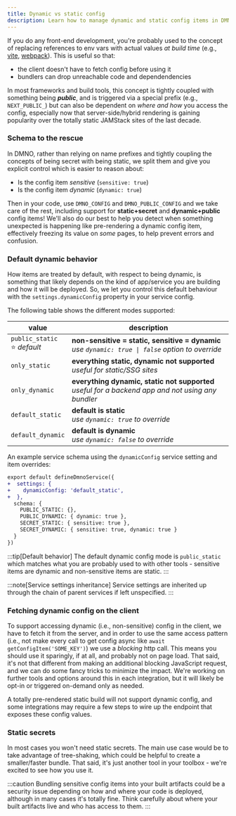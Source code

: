 ```yaml
---
title: Dynamic vs static config
description: Learn how to manage dynamic and static config items in DMNO in your static, server-rendered, or hybrid app.
---
```


If you do any front-end development, you're probably used to the concept of replacing references to env vars with actual values _at build time_ (e.g., [vite](https://vitejs.dev/config/shared-options.html#define), [webpack](https://webpack.js.org/plugins/define-plugin/)). This is useful so that:
- the client doesn't have to fetch config before using it
- bundlers can drop unreachable code and dependendencies

In most frameworks and build tools, this concept is tightly coupled with something being _**public**_, and is triggered via a special prefix (e.g., `NEXT_PUBLIC_`) but can also be dependent on _where and how_ you access the config, especially now that server-side/hybrid rendering is gaining popularity over the totally static JAMStack sites of the last decade.


### Schema to the rescue
In DMNO, rather than relying on name prefixes and tightly coupling the concepts of being secret with being static, we split them and give you explicit control which is easier to reason about:

- Is the config item _sensitive_ (`sensitive: true`)
- Is the config item _dynamic_ (`dynamic: true`)

Then in your code, use `DMNO_CONFIG` and `DMNO_PUBLIC_CONFIG` and we take care of the rest, including support for **static+secret** and **dynamic+public** config items! We'll also do our best to help you detect when something unexpected is happening like pre-rendering a dynamic config item, effectively freezing its value on _some_ pages, to help prevent errors and confusion.

### Default dynamic behavior

How items are treated by default, with respect to being dynamic, is something that likely depends on the kind of app/service you are building and how it will be deployed. So, we let you control this default behaviour with the `settings.dynamicConfig` property in your service config.

The following table shows the different modes supported:

|value | description|
|---|---|
| `public_static`<br/>⭐ _default_ | **non-sensitive = static, sensitive = dynamic**<br/>_use `dynamic: true \| false` option to override_|
| `only_static` | **everything static, dynamic not supported**<br/>_useful for static/SSG sites_ |
| `only_dynamic` | **everything dynamic, static not supported**<br/>_useful for a backend app and not using any bundler_ |
| `default_static` | **default is static**<br/>_use `dynamic: true` to override_ |
| `default_dynamic` | **default is dynamic**<br/>_use `dynamic: false` to override_ |

An example service schema using the `dynamicConfig` service setting and item overrides:

```diff lang="ts" ins="dynamic: true"
export default defineDmnoService({
+  settings: {
+    dynamicConfig: 'default_static',
+  },
  schema: {    
    PUBLIC_STATIC: {},
    PUBLIC_DYNAMIC: { dynamic: true },
    SECRET_STATIC: { sensitive: true },
    SECRET_DYNAMIC: { sensitive: true, dynamic: true }
  }
})
```
:::tip[Default behavior]
The default dynamic config mode is `public_static` which matches what you are probably used to with other tools - sensitive items are dynamic and non-sensitive items are static.
:::

:::note[Service settings inheritance]
Service settings are inherited up through the chain of parent services if left unspecified.
:::


### Fetching dynamic config on the client

To support accessing dynamic (i.e., non-sensitive) config in the client, we have to fetch it from the server, and in order to use the same access pattern (i.e., not make every call to get config async like `await getConfigItem('SOME_KEY')`) we use a _blocking_ http call. This means you should use it sparingly, if at all, and probably not on page load. That said, it's not that different from making an additional blocking JavaScript request, and we can do some fancy tricks to minimize the impact. We're working on further tools and options around this in each integration, but it will likely be opt-in or triggered on-demand only as needed.

A totally pre-rendered static build will not support dynamic config, and some integrations may require a few steps to wire up the endpoint that exposes these config values.

### Static secrets

In most cases you won't need static secrets. The main use case would be to take advantage of tree-shaking, which could be helpful to create a smaller/faster bundle. That said, it's just another tool in your toolbox - we're excited to see how you use it.

:::caution
Bundling sensitive config items into your built artifacts could be a security issue depending on how and where your code is deployed, although in many cases it's totally fine. Think carefully about where your built artifacts live and who has access to them.
:::
